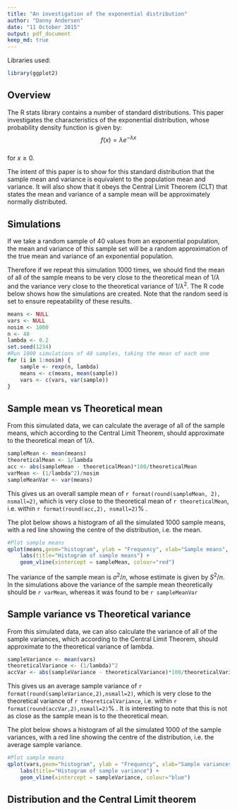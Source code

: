 ```yaml
---
title: "An investigation of the exponential distribution"
author: "Danny Andersen"
date: "11 October 2015"
output: pdf_document
keep_md: true
---
```

Libraries used:

```r
library(ggplot2)
```

## Overview

The R stats library contains a number of standard distributions. This paper investigates the characteristics of the exponential distribution, whose probability density function is given by:  
$$
f(x) = \lambda {e}^{- \lambda x}  
$$  
for $x \geq 0$.  

The intent of this paper is to show for this standard distribution that the sample mean and variance is equivalent to the population mean and variance. It will also show that it obeys the Central Limit Theorem (CLT) that states the mean and variance of a sample mean will be approximately normally distributed.

## Simulations

If we take a random sample of 40 values from an exponential population, the mean and variance of this sample set will be a random approximation of the true mean and variance of an exponential population.  

Therefore if we repeat this simulation 1000 times, we should find the mean of all of the sample means to be very close to the theoretical mean of $1/\lambda$ and the variance very close to the theoretical variance of ${1/\lambda}^{2}$. The R code below shows how the simulations are created. Note that the random seed is set to ensure repeatability of these results.   

```r
means <- NULL
vars <- NULL
nosim <- 1000
n <- 40
lambda <- 0.2
set.seed(1234)
#Run 1000 simulations of 40 samples, taking the mean of each one
for (i in 1:nosim) {
    sample <- rexp(n, lambda)
    means <- c(means, mean(sample))
    vars <- c(vars, var(sample))
}
```

## Sample mean vs Theoretical mean

From this simulated data, we can calculate the average of all of the sample means, which according to the Central Limit Theorem, should approximate to the theoretical mean of $1/\lambda$.

```r
sampleMean <- mean(means)
theoreticalMean <- 1/lambda
acc <- abs(sampleMean - theoreticalMean)*100/theoreticalMean
varMean <- (1/lambda^2)/nosim
sampleMeanVar <- var(means) 
```

This gives us an overall sample mean of `r format(round(sampleMean, 2), nsmall=2)`, which is very close to the theoretical mean of `r theoreticalMean`, i.e. within `r format(round(acc,2), nsmall=2)`% .  

The plot below shows a histogram of all the simulated 1000 sample means, with a red line showing the centre of the distribution, i.e. the mean.  

```r
#Plot sample means
qplot(means,geom="histogram", ylab = "Frequency", xlab="Sample means", binwidth=0.1) +
    labs(title="Histogram of sample means") +
    geom_vline(xintercept = sampleMean, colour="red")
```

The variance of the sample mean is ${\sigma}^2/n$, whose estimate is given by ${S}^2/n$. In the simulations above the variance of the sample mean theoretically should be `r varMean`, whereas it was found to be `r sampleMeanVar` 

## Sample variance vs Theoretical variance

From this simulated data, we can also calculate the variance of all of the sample variances, which according to the Central Limit Theorem, should approximate to the theoretical variance of lambda.

```r
sampleVariance <- mean(vars)
theoreticalVariance <- (1/lambda)^2
accVar <- abs(sampleVariance - theoreticalVariance)*100/theoreticalVariance
```

This gives us an average sample variance of `r format(round(sampleVariance,2),nsmall=2)`, which is very close to the theoretical variance of `r theoreticalVariance`, i.e. within `r format(round(accVar,2),nsmall=2)`% . It is interesting to note that this is not as close as the sample mean is to the theoretical mean. 

The plot below shows a histogram of all the simulated 1000 of the sample variances, with a red line showing the centre of the distribution, i.e. the average sample variance.  

```r
#Plot sample means
qplot(vars,geom="histogram", ylab = "Frequency", xlab="Sample variances", binwidth=1) +
    labs(title="Histogram of sample variance") +
    geom_vline(xintercept = sampleVariance, colour="blue")
```

## Distribution and the Central Limit theorem

